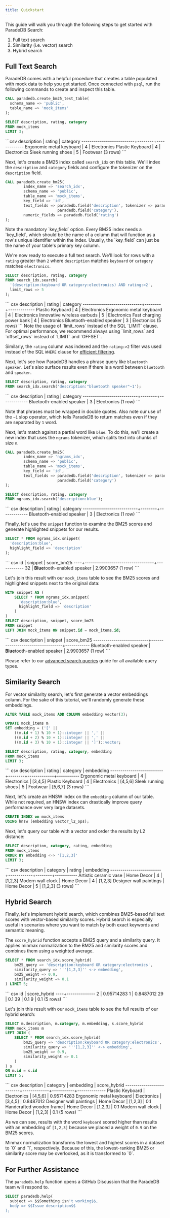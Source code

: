 ```yaml
---
title: Quickstart
---
```


This guide will walk you through the following steps to get started with ParadeDB Search:

1. Full text search
2. Similarity (i.e. vector) search
3. Hybrid search

## Full Text Search

ParadeDB comes with a helpful procedure that creates a table populated with mock data to help
you get started. Once connected with `psql`, run the following commands to create and inspect
this table.

```sql
CALL paradedb.create_bm25_test_table(
  schema_name => 'public',
  table_name => 'mock_items'
);

SELECT description, rating, category
FROM mock_items
LIMIT 3;
```

<Accordion title="Expected Response">
```csv
       description        | rating |  category
--------------------------+--------+-------------
 Ergonomic metal keyboard |      4 | Electronics
 Plastic Keyboard         |      4 | Electronics
 Sleek running shoes      |      5 | Footwear
(3 rows)
```
</Accordion>

Next, let's create a BM25 index called `search_idx` on this table. We'll index the
`description` and `category` fields and configure the tokenizer on the `description` field.

```sql
CALL paradedb.create_bm25(
        index_name => 'search_idx',
        schema_name => 'public',
        table_name => 'mock_items',
        key_field => 'id',
        text_fields => paradedb.field('description', tokenizer => paradedb.tokenizer('en_stem')) ||
                       paradedb.field('category'),
        numeric_fields => paradedb.field('rating')
);
```

<Note>
Note the mandatory `key_field` option. Every BM25 index needs a `key_field`, which should
be the name of a column that will function as a row's unique identifier within the index. Usually, the `key_field`
can just be the name of your table's primary key column.
</Note>

We're now ready to execute a full text search. We'll look for rows with a `rating` greater than `2` where `description` matches `keyboard`
or `category` matches `electronics`.

```sql
SELECT description, rating, category
FROM search_idx.search(
  '(description:keyboard OR category:electronics) AND rating:>2',
  limit_rows => 5
);
```

<Accordion title="Expected Response">
``` csv
         description         | rating |  category
-----------------------------+--------+-------------
 Plastic Keyboard            |      4 | Electronics
 Ergonomic metal keyboard    |      4 | Electronics
 Innovative wireless earbuds |      5 | Electronics
 Fast charging power bank    |      4 | Electronics
 Bluetooth-enabled speaker   |      3 | Electronics
(5 rows)
```
</Accordion>

<Note>
Note the usage of `limit_rows` instead of the SQL `LIMIT` clause. For optimal performance, we recommend always using
`limit_rows` and `offset_rows` instead of `LIMIT` and `OFFSET`.

Similarly, the `rating` column was indexed and the `rating:>2` filter was used instead of the SQL `WHERE` clause
for [efficient filtering](/search/full-text/bm25#efficient-filtering).
</Note>

Next, let's see how ParadeDB handles a phrase query like `bluetooth speaker`. Let's also surface results even
if there is a word between `bluetooth` and `speaker`.

```sql
SELECT description, rating, category
FROM search_idx.search('description:"bluetooth speaker"~1');
```

<Accordion title="Expected Response">
``` csv
        description        | rating |  category
---------------------------+--------+-------------
 Bluetooth-enabled speaker |      3 | Electronics
(1 row)
```
</Accordion>

Note that phrases must be wrapped in double quotes. Also note our use of the `~1` slop operator,
which tells ParadeDB to return matches even if they are separated by `1` word.

Next, let's match against a partial word like `blue`. To
do this, we'll create a new index that uses the `ngrams` tokenizer,
which splits text into chunks of size `n`.

```sql
CALL paradedb.create_bm25(
        index_name => 'ngrams_idx',
        schema_name => 'public',
        table_name => 'mock_items',
        key_field => 'id',
        text_fields => paradedb.field('description', tokenizer => paradedb.tokenizer('ngram', min_gram => 4, max_gram => 4, prefix_only => false)) ||
                       paradedb.field('category')
);

SELECT description, rating, category
FROM ngrams_idx.search('description:blue');
```

<Accordion title="Expected Response">
``` csv
        description        | rating |  category
---------------------------+--------+-------------
 Bluetooth-enabled speaker |      3 | Electronics
(1 row)
```
</Accordion>

Finally, let's use the `snippet` function to examine the BM25 scores and generate
highlighted snippets for our results.

```sql
SELECT * FROM ngrams_idx.snippet(
  'description:blue',
  highlight_field => 'description'
);
```

<Accordion title="Expected Response">
``` csv
 id |             snippet              | score_bm25
----+----------------------------------+------------
 32 | <b>Blue</b>tooth-enabled speaker |  2.9903657
(1 row)
```
</Accordion>

Let's join this result with our `mock_items` table to see the BM25 scores and highlighted snippets
next to the original data:

```sql
WITH snippet AS (
    SELECT * FROM ngrams_idx.snippet(
      'description:blue',
      highlight_field => 'description'
    )
)
SELECT description, snippet, score_bm25
FROM snippet
LEFT JOIN mock_items ON snippet.id = mock_items.id;
```

<Accordion title="Expected Response">
``` csv
        description        |             snippet              | score_bm25
---------------------------+----------------------------------+------------
 Bluetooth-enabled speaker | <b>Blue</b>tooth-enabled speaker |  2.9903657
(1 row)
```
</Accordion>

Please refer to our [advanced search queries](/search/full-text/complex) guide for all available
query types.

## Similarity Search

For vector similarity search, let's first generate a vector embeddings column. For the sake of this tutorial, we'll
randomly generate these embeddings.

```sql
ALTER TABLE mock_items ADD COLUMN embedding vector(3);

UPDATE mock_items m
SET embedding = ('[' ||
    ((m.id + 1) % 10 + 1)::integer || ',' ||
    ((m.id + 2) % 10 + 1)::integer || ',' ||
    ((m.id + 3) % 10 + 1)::integer || ']')::vector;

SELECT description, rating, category, embedding
FROM mock_items
LIMIT 3;
```

<Accordion title="Expected Response">
``` csv
       description        | rating |  category   | embedding
--------------------------+--------+-------------+-----------
 Ergonomic metal keyboard |      4 | Electronics | [3,4,5]
 Plastic Keyboard         |      4 | Electronics | [4,5,6]
 Sleek running shoes      |      5 | Footwear    | [5,6,7]
(3 rows)
```
</Accordion>

Next, let's create an HNSW index on the `embedding` column of our table.
While not required, an HNSW index can drastically improve query performance over very large datasets.

```sql
CREATE INDEX on mock_items
USING hnsw (embedding vector_l2_ops);
```

Next, let's query our table with a vector and order the results by L2 distance:

```sql
SELECT description, category, rating, embedding
FROM mock_items
ORDER BY embedding <-> '[1,2,3]'
LIMIT 3;
```

<Accordion title="Expected Response">
``` csv
       description       |  category  | rating | embedding
-------------------------+------------+--------+-----------
 Artistic ceramic vase   | Home Decor |      4 | [1,2,3]
 Modern wall clock       | Home Decor |      4 | [1,2,3]
 Designer wall paintings | Home Decor |      5 | [1,2,3]
(3 rows)
```
</Accordion>

## Hybrid Search

Finally, let's implement hybrid search, which combines BM25-based full text scores with vector-based
similarity scores. Hybrid search is especially useful in scenarios where you want to match by both
exact keywords and semantic meaning.

The `score_hybrid` function accepts a BM25 query and a similarity query. It applies minmax normalization to the BM25 and
similarity scores and combines them using a weighted average.

```sql
SELECT * FROM search_idx.score_hybrid(
    bm25_query => 'description:keyboard OR category:electronics',
    similarity_query => '''[1,2,3]'' <-> embedding',
    bm25_weight => 0.9,
    similarity_weight => 0.1
) LIMIT 5;
```

<Accordion title="Expected Response">
``` csv
 id | score_hybrid
----+--------------
  2 |  0.95714283
  1 |   0.8487012
 29 |         0.1
 39 |         0.1
  9 |         0.1
(5 rows)
```
</Accordion>

Let's join this result with our `mock_items` table to see the full results of our hybrid search:

```sql
SELECT m.description, m.category, m.embedding, s.score_hybrid
FROM mock_items m
LEFT JOIN (
    SELECT * FROM search_idx.score_hybrid(
        bm25_query => 'description:keyboard OR category:electronics',
        similarity_query => '''[1,2,3]'' <-> embedding',
        bm25_weight => 0.9,
        similarity_weight => 0.1
    )
) s
ON m.id = s.id
LIMIT 5;
```

<Accordion title="Expected Response">
``` csv
       description        |  category   | embedding | score_hybrid
--------------------------+-------------+-----------+--------------
 Plastic Keyboard         | Electronics | [4,5,6]   |  0.95714283
 Ergonomic metal keyboard | Electronics | [3,4,5]   |   0.8487012
 Designer wall paintings  | Home Decor  | [1,2,3]   |         0.1
 Handcrafted wooden frame | Home Decor  | [1,2,3]   |         0.1
 Modern wall clock        | Home Decor  | [1,2,3]   |         0.1
(5 rows)
```
</Accordion>

As we can see, results with the word `keyboard` scored higher than results with an embedding of
`[1,2,3]` because we placed a weight of `0.9` on the BM25 scores.

<Note>
  Minmax normalization transforms the lowest and highest scores in a dataset to
  `0` and `1`, respectively. Because of this, the lowest-ranking BM25 or
  similarity score may be overlooked, as it is transformed to `0`.
</Note>

## For Further Assistance

The `paradedb.help` function opens a GitHub Discussion that the ParadeDB team will respond to.

```sql
SELECT paradedb.help(
  subject => $$Something isn't working$$,
  body => $$Issue description$$
);
```
